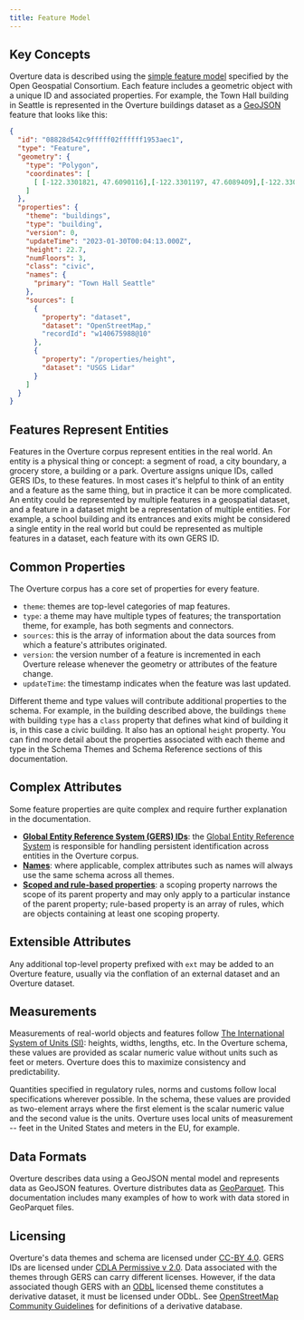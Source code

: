```yaml
---
title: Feature Model
---
```


## Key Concepts

Overture data is described using the [simple feature model](https://www.ogc.org/standard/sfa/) specified by the Open Geospatial Consortium. Each feature includes a geometric object with a unique ID and associated properties. For example, the Town Hall building in Seattle is represented in the Overture buildings dataset as a [GeoJSON](https://geojson.org/) feature that looks like this:

```json
{
  "id": "08828d542c9fffff02ffffff1953aec1",
  "type": "Feature",
  "geometry": {
    "type": "Polygon",
    "coordinates": [
      [ [-122.3301821, 47.6090116],[-122.3301197, 47.6089409],[-122.3300642, 47.6088779],[-122.3300094, 47.6088158],[-122.329729, 47.6089282],[-122.3297466, 47.6089481],[-122.3296561, 47.6089844],[-122.3296934, 47.6090266],[-122.3297562, 47.6090978], [-122.3298113, 47.6091603],[-122.3298611, 47.6092168],[-122.3299517, 47.6091804],[-122.329963, 47.6091932],[-122.3299793, 47.6091867],[-122.3301728, 47.6091091],[-122.3301916, 47.6091016],[-122.3301714, 47.6090787],[-122.330223, 47.609058] ]
    ]
  },
  "properties": {
    "theme": "buildings",
    "type": "building",
    "version": 0,
    "updateTime": "2023-01-30T00:04:13.000Z",
    "height": 22.7,
    "numFloors": 3,
    "class": "civic",
    "names": {
      "primary": "Town Hall Seattle"
    },
    "sources": [
      {
        "property": "dataset",
        "dataset": "OpenStreetMap,"
        "recordId": "w140675988@10"
      },
      {
        "property": "/properties/height",
        "dataset": "USGS Lidar"
      }
    ]
  }
}
```

## Features Represent Entities
Features in the Overture corpus represent entities in the real world. An entity is a physical thing or concept: a segment of road, a city boundary, a grocery store, a building or a park. Overture assigns unique IDs, called GERS IDs, to these features. In most cases it's helpful to think of an entity and a feature as the same thing, but in practice it can be more complicated. An entity could be represented by multiple features in a geospatial dataset, and a feature in a dataset might be a representation of multiple entities. For example, a school building and its entrances and exits might be considered a single entity in the real world but could be represented as multiple features in a dataset, each feature with its own GERS ID.


## Common Properties

The Overture corpus has a core set of properties for every feature.
- `theme`: 
themes are top-level categories of map features.
- `type`: a theme may have multiple types of features; the transportation theme, for example, has both segments and connectors.
- `sources`: this is the array of information about the data sources from which a feature's attributes originated.
- `version`: the version number of a feature is incremented in each Overture release whenever the geometry or attributes of the feature change.
- `updateTime`: the timestamp indicates when the feature was last updated.

Different theme and type values will contribute additional properties to the schema. For example, in the building described above, the buildings `theme` with building `type` has a `class` property that defines what kind of building it is, in this case a civic building. It also has an optional `height` property. You can find more detail about the properties associated with each theme and type in the Schema Themes and Schema Reference sections of this documentation.


## Complex Attributes

Some feature properties are quite complex and require further explanation in the documentation.

- **[Global Entity Reference System (GERS) IDs](../../gers/gers.mdx)**: the [Global Entity Reference System](/gers) is responsible for handling persistent identification across entities in the Overture corpus.
- **[Names](names)**: where applicable, complex attributes such as names will always use the same schema across all themes.
- **[Scoped and rule-based properties](scoping-rules)**: a scoping property narrows the scope of its parent property and may only apply to a particular instance of the parent property; rule-based property is an array of rules, which are objects containing at least one scoping property.

## Extensible Attributes

Any additional top-level property prefixed with `ext` may be added to an Overture feature, usually via the conflation of an external dataset and an Overture dataset.

## Measurements

Measurements of real-world objects and features follow [The International System of Units (SI)](https://www.bipm.org/en/publications/si-brochure): heights, widths, lengths, etc. In the Overture schema, these values are provided as scalar numeric value without units such as feet or meters. Overture does this to maximize consistency and predictability. 

Quantities specified in regulatory rules, norms and customs follow local specifications wherever possible. In the schema, these values are provided as two-element arrays where the first element is the scalar numeric value and the second value is the units. Overture uses local units of measurement -- feet in the United States and meters in the EU, for example. 


## Data Formats

Overture describes data using a GeoJSON mental model and represents data as GeoJSON features. Overture distributes data as [GeoParquet](https://geoparquet.org/). This documentation includes many examples of how to work with data stored in GeoParquet files.

## Licensing
Overture's data themes and schema are licensed under [CC-BY 4.0](https://creativecommons.org/licenses/by/4.0/legalcode). GERS IDs are licensed under [CDLA Permissive v 2.0](https://cdla.dev/permissive-2-0/). Data associated with the themes through GERS can carry different licenses. However, if the data associated though GERS with an [ODbL](https://opendatacommons.org/licenses/odbl/) licensed theme constitutes a derivative dataset, it must be licensed under ODbL. See [OpenStreetMap Community Guidelines](https://osmfoundation.org/wiki/Licence/Community_Guidelines/Collective_Database_Guideline_Guideline) for definitions of a derivative database.
